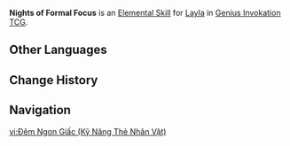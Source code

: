 {{About|the Character Card Skill for [[Genius Invokation TCG]]|the Playable Character Talent|Nights of Formal Focus}}
{{Genius Invokation TCG Skill Infobox
|title      = Nights of Formal Focus
|image      = Nights of Formal Focus Character Card Skill.png
|type       = Elemental Skill
|character  = Layla
|element    = Cryo
|matching   = 3
|effect     = Creates 1 '''Curtain of Slumber''' and '''Shooting Star'''.<br><br>'''Curtain of Slumber'''<br>Grants 2 Shield points to defend your active character.<br><br>'''Shooting Star'''<br>'''After your Character uses a Skill:''' Accumulate 1 '''Night Star'''. If you have at least 4 '''Night Stars''', consume 4 '''Night Stars''' and deal 1 {{color|Cryo DMG}}. (The Skill that causes this Combat Status will also trigger this effect)<br>'''When causing this Combat Status again:''' Accumulate 2 '''Night Stars'''
|order      = 2
}}
'''Nights of Formal Focus''' is an [[Character Card Elemental Skill|Elemental Skill]] for [[Layla (Character Card)|Layla]] in [[Genius Invokation TCG]].

==Other Languages==
{{Other Languages|Transclude=Nights of Formal Focus}}

==Change History==
{{Change History|4.3}}

==Navigation==
{{Genius Invokation TCG Skill Navbox|Layla}}

[[vi:Đêm Ngon Giấc (Kỹ Năng Thẻ Nhân Vật)]]